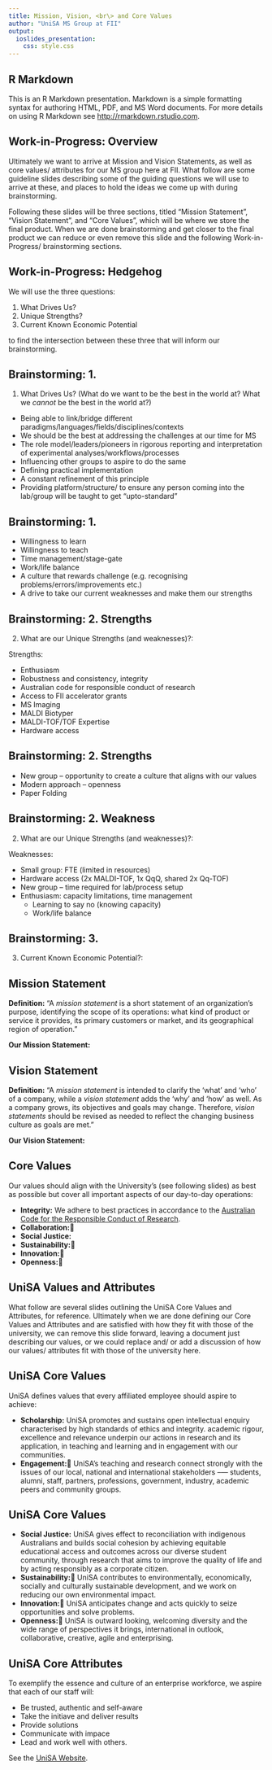 ```yaml
---
title: Mission, Vision, <br\> and Core Values
author: "UniSA MS Group at FII"
output: 
  ioslides_presentation:
    css: style.css
---
```




## R Markdown

This is an R Markdown presentation. Markdown is a simple formatting syntax for 
authoring HTML, PDF, and MS Word documents. For more details on using R Markdown 
see <http://rmarkdown.rstudio.com>.



## Work-in-Progress: Overview

Ultimately we want to arrive at Mission and Vision Statements, as well as core 
values/ attributes for our MS group here at FII. What follow are some guideline 
slides describing some of the guiding questions we will use to arrive at these, 
and places to hold the ideas we come up with during brainstorming. 

Following these slides will be three sections, titled "Mission Statement", 
"Vision Statement", and "Core Values", which will be where we store the final 
product. When we are done brainstorming and get closer to the final product we 
can reduce or even remove this slide and the following Work-in-Progress/ 
brainstorming sections.

## Work-in-Progress: Hedgehog

We will use the three questions:

1. What Drives Us?
2. Unique Strengths?
3. Current Known Economic Potential

to find the intersection between these three that will inform our brainstorming.

## Brainstorming: 1.

1. What Drives Us? (What do we want to be the best in the world at? What we 
   *cannot* be the best in the world at?)

- Being able to link/bridge different
  paradigms/languages/fields/disciplines/contexts
- We should be the best at addressing the challenges at our time for MS
- The role model/leaders/pioneers in rigorous reporting and interpretation of 
  experimental analyses/workflows/processes
- Influencing other groups to aspire to do the same
- Defining practical implementation
- A constant refinement of this principle
- Providing platform/structure/ to ensure any person coming into the lab/group 
  will be taught to get “upto-standard”
  
## Brainstorming: 1.

- Willingness to learn
- Willingness to teach
- Time management/stage-gate
- Work/life balance
- A culture that rewards challenge (e.g. recognising 
  problems/errors/improvements etc.)
- A drive to take our current weaknesses and make them our strengths

## Brainstorming: 2. Strengths

2. What are our Unique Strengths (and weaknesses)?: 

Strengths:

- Enthusiasm
- Robustness and consistency, integrity
- Australian code for responsible conduct of research
- Access to FII accelerator grants
- MS Imaging
- MALDI Biotyper
- MALDI-TOF/TOF Expertise
- Hardware access

## Brainstorming: 2. Strengths

- New group – opportunity to create a culture that aligns with our values
- Modern approach – openness
- Paper Folding

## Brainstorming: 2. Weakness

2. What are our Unique Strengths (and weaknesses)?: 

Weaknesses:

- Small group: FTE (limited in resources)
- Hardware access (2x MALDI-TOF, 1x QqQ, shared 2x Qq-TOF)
- New group – time required for lab/process setup
- Enthusiasm: capacity limitations, time management
    - Learning to say no (knowing capacity)
    - Work/life balance

## Brainstorming: 3. 

3. Current Known Economic Potential?: 


## Mission Statement

**Definition:** “A *mission statement* is a short statement of an organization's
purpose, identifying the scope of its operations: what kind of product or
service it provides, its primary customers or market, and its geographical
region of operation.”

**Our Mission Statement:**



## Vision Statement

**Definition:** “A *mission statement* is intended to clarify the 'what' and 
'who' of a company, while a *vision statement* adds the 'why' and 'how' as well. 
As a company grows, its objectives and goals may change. Therefore, 
*vision statements* should be revised as needed to reflect the changing business 
culture as goals are met.”

**Our Vision Statement:**



## Core Values

Our values should align with the University's (see following slides) as best as 
possible but cover all important aspects of our day-to-day operations:

- **Integrity:** We adhere to best practices in accordance to the 
  [Australian Code for the Responsible Conduct of Research](https://www.nhmrc.gov.au/guidelines-publications/r39).
- **Collaboration:**
- **Social Justice:** 
- **Sustainability:**
- **Innovation:**
- **Openness:**



## UniSA Values and Attributes

What follow are several slides outlining the UniSA Core Values and Attributes,
for reference. Ultimately when we are done defining our Core Values and 
Attributes and are satisfied with how they fit with those of the university, we 
can remove this slide forward, leaving a document just describing our values, or
we could replace and/ or add a discussion of how our values/ attributes fit with 
those of the university here.

## UniSA Core Values

UniSA defines values that every affiliated employee should aspire to achieve:

- **Scholarship:** UniSA promotes and sustains open intellectual enquiry 
  characterised by high standards of ethics and integrity. academic rigour, 
  excellence and relevance underpin our actions in research and its application, 
  in teaching and learning and in engagement with our communities.
- **Engagement:** UniSA’s teaching and research connect strongly with the issues
  of our local, national and international stakeholders --— students, alumni, 
  staff, partners, professions, government, industry, academic peers and 
  community groups.
  
## UniSA Core Values

- **Social Justice:** UniSA gives effect to reconciliation with indigenous 
  Australians and builds social cohesion by achieving equitable educational 
  access and outcomes across our diverse student community, through research 
  that aims to improve the quality of life and by acting responsibly as a 
  corporate citizen.
- **Sustainability:** UniSA contributes to environmentally, economically,
  socially and culturally sustainable development, and we work on reducing our 
  own environmental impact.
- **Innovation:** UniSA anticipates change and acts quickly to seize
  opportunities and solve problems.
- **Openness:** UniSA is outward looking, welcoming diversity and the wide range
  of perspectives it brings, international in outlook, collaborative, creative, 
  agile and enterprising.
  
## UniSA Core Attributes

To exemplify the essence and culture of an enterprise workforce, we aspire that
each of our staff will:

- Be trusted, authentic and self-aware
- Take the initiave and deliver results
- Provide solutions
- Communicate with impace
- Lead and work well with others.

See the 
[UniSA Website](http://w3.unisa.edu.au/staffdev/resources/core_attributes.asp).

  



